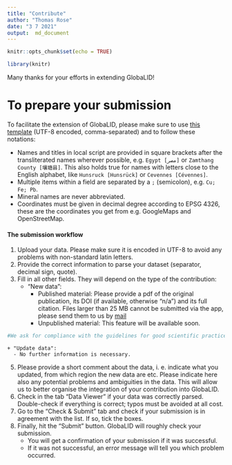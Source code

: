 ```yaml
---
title: "Contribute"
author: "Thomas Rose"
date: "3 7 2021"
output:  md_document
---
```


```r
knitr::opts_chunk$set(echo = TRUE)

library(knitr)
```

Many thanks for your efforts in extending GlobaLID! 

# To prepare your submission

To facilitate the extension of GlobaLID, please make sure to use [this template](../template_contribute.csv) (UTF-8 encoded, comma-separated) and to follow these notations:

* Names and titles in local script are provided in square brackets after the transliterated names wherever possible, e.g. `Egypt [مصر]` or `Zamthang County [壤塘县]`. This also holds true for names with letters close to the English alphabet, like `Hunsruck [Hunsrück]` or `Cevennes [Cévennes]`.
* Multiple items within a field are separated by a `;` (semicolon), e.g. `Cu; Fe; Pb`. 
* Mineral names are never abbreviated. 
* Coordinates must be given in decimal degree according to EPSG 4326, these are the coordinates you get from e.g. GoogleMaps and OpenStreetMap.  

#### The submission workflow

1. Upload your data. Please make sure it is encoded in UTF-8 to avoid any problems with non-standard latin letters. 
2. Provide the correct information to parse your dataset (separator, decimal sign, quote). 
4. Fill in all other fields. They will depend on the type of the contribution: 
    + "New data": 
      - Published material: Please provide a pdf of the original publication, its DOI (if available, otherwise "n/a") and its full citation. Files larger than 25 MB cannot be submitted via the app, please send them to us by [mail](mailto:globalid@bergbaumuseum.de?subject=GlobaLID: pdf file submission) 
      - Unpublished material: This feature will be available soon. 

```r
#We ask for compliance with the guidelines for good scientific practice. Do not upload unpublished material of others. For uploading own unpublished data, please download [this declaration](), fill it out and upload it. Fill in "n/a" in the field of the doi and for the full citation. Without a correctly filled declaration your submission will be deleted without further consideration! 
```

    + "Update data": 
      - No further information is necessary. 
5. Please provide a short comment about the data, i. e. indicate what you updated, from which region the new data are etc. Please indicate here also any potential problems and ambiguities in the data. This will allow us to better organise the integration of your contribution into GlobaLID. 
6. Check in the tab "Data Viewer" if your data was correctly parsed. Double-check if everything is correct; typos must be avoided at all cost. 
7. Go to the "Check & Submit" tab and check if your submission is in agreement with the list. If so, tick the boxes. 
8. Finally, hit the "Submit" button. GlobaLID will roughly check your submission. 
    + You will get a confirmation of your submission if it was successful. 
    + If it was not successful, an error message will tell you which problem occurred. 
